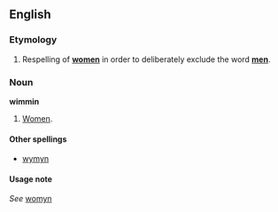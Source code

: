 ==English==
===Etymology===
#Respelling of '''[[women]]''' in order to deliberately exclude the word '''[[men]]'''.

===Noun===
'''wimmin'''

#[[Women]].

====Other spellings====
*[[wymyn]]

====Usage note====
''See'' [[womyn]]